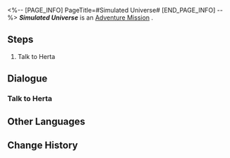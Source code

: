 <%-- [PAGE_INFO]
PageTitle=#Simulated Universe#
[END_PAGE_INFO] --%>
{{Stub|Dialogue, characters, and location(s)}}
{{Mission Infobox
|id            = 4030007
|title         = 
|image         = Mission Simulated Universe.png
|type          = Adventure
|event_name    = 
|chapter       = 
|requirements  = [[Adventure Mission]] ''[[Simulated Universe (Part 1)]]'' completed
|summary       = <!--official mission summary from Fate's Atlas-->
|characters    = <!--characters that appear in this mission-->
|startLocation = <!--location as it intially appears on the mission screen-->
|world         = <!--i.e. Penacony-->
|area          = <!--i.e. A Child's Dream-->
|prev          = 
|next          = 
|exp           = 
|credits       = 
|stellarJade   = 
|other         = {{Card List|Ability Point*100|delim=;}}
}}
'''''Simulated Universe''''' is an [[Adventure Mission]]<!--in [world]-->.

==Steps==
# Talk to Herta

<!--
==Gameplay Notes==

--><!--
==Trial Character==

-->
==Dialogue==
{{Stub Dialogue}}
{{Dialogue Start}}
:{{tx}}
{{Dialogue End}}

===Talk to Herta===
{{Mission Description|type=adventure|location=<!--to be added-->|update|Herta asks you to enter the Simulated Universe created by the Genius Society while pretending to be the Aeon of Trailblaze, and try to glean the secret of Aeons and Paths from the simulated Aeons.}}
{{Dialogue Start}}
:{{tx}}
{{Dialogue End}}

==Other Languages==
{{Other Languages
|en   = Simulated Universe
|zhs  = 模拟宇宙
|zht  = 模擬宇宙
|ja   = 模擬宇宙
|ko   = 시뮬레이션 우주
|es   = Universo Simulado
|fr   = Univers simulé
|ru   = Виртуальная вселенная
|th   = Simulated Universe
|vi   = Vũ Trụ Mô Phỏng
|de   = Universum-Simulation
|id   = Simulated Universe
|pt   = Universo Simulado
}}

==Change History==
{{Change History|1.0}}
